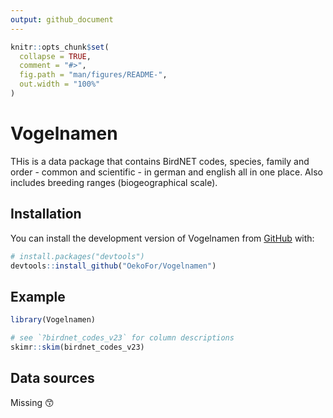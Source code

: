 ```yaml
---
output: github_document
---
```


<!-- README.md is generated from README.Rmd. Please edit that file -->

```r
knitr::opts_chunk$set(
  collapse = TRUE,
  comment = "#>",
  fig.path = "man/figures/README-",
  out.width = "100%"
)
```

# Vogelnamen

<!-- badges: start -->
<!-- badges: end -->

THis is a data package that contains BirdNET codes, species, family and order - common and scientific - in german and english all in one place. Also includes breeding ranges (biogeographical scale).


## Installation

You can install the development version of Vogelnamen from [GitHub](https://github.com/) with:

``` r
# install.packages("devtools")
devtools::install_github("OekoFor/Vogelnamen")
```

## Example

```r
library(Vogelnamen)

# see `?birdnet_codes_v23` for column descriptions
skimr::skim(birdnet_codes_v23)

```

## Data sources

Missing 😙
